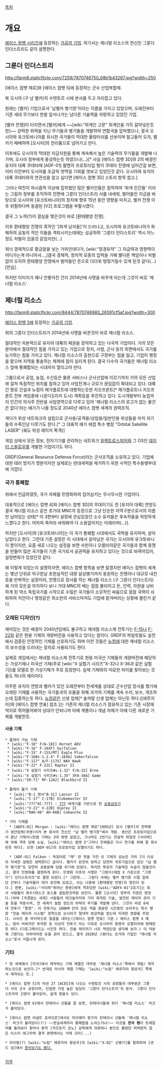 [[목차]]
= 개요 =
[[에이스 컴뱃 시리즈]]에 등장하는 [[가공의 기업]]. 여기서는 제너럴 리소스의 전신인 그룬더 인더스트리도 같이 설명한다. 
== 그룬더 인더스트리 ==
http://farm8.staticflickr.com/7259/7870746750_68b1b43267.jpg?width=250

[에이스 컴뱃 제로]와 [에이스 컴뱃 5]에 등장하는 군수 산업복합체.

북 오시아 (구 남 벨카)의 수텐토르 시에 본사를 두고 자리잡고 있다.

원래는 [벨카] 기업으로서 '남벨카 병기창'이라는 이름을 가지고 있었으며, 오래전부터 기존 세대 무기보다 한발 앞서나가는 남다른 기술력을 자랑하고 있었던 기업. 

[벨카 전쟁]이 터지면서 [벨카]에게 ~~[wiki:"외계인 고문" 외계인을 가득 갈아넣은듯한]~~ 강력한 위력을 지닌 무기들과 병기들을 개발하여 연합국을 압박했으나, 결국 오시아와 유크토바니아를 위시한 국가들이 막대한 물량러쉬를 선보이며 밀고들어 오자, 벨카가 패배하여 [오시아]의 전리품으로 넘어가고 만다.  

이후에도 오시아의 막대한 자금지원을 통해 계속해서 높은 기술력의 무기들을 개발해 나가며, 오시아 정부에게 충성하는듯 하였으나(...)[* 사실 [에이스 컴뱃 3D]와 2의 배경인 유지아 대륙 쿠데타때 [ADF-01] 팔켄의 프로토타입 형이 쿠데타 진영에 넘어간걸 보면, 이미 이전부터 오시아를 조금씩 엿먹일 기회를 엿보고 있었던것 같다. 오시아와 유지아 대륙 쿠데타와의 연관성을 알고 싶다면 [에이스 컴뱃 3D] 스토리 항목 참고.]

그러나 여전히 파시즘적 이상에 집착했던 많은 벨카인들은 잠적하여 '회색 인간들' 이라는 그림자 정부를 조직하여 전면에 그룬더 인더스트리 사를 내세워, 벌어들인 자금을 바탕으로 오시아와 [유크토바니아]의 정치에 향후 15년 동안 영향을 미치고, 벨카 전쟁 이후 위험하다며 동결된 [V2] 프로그램을 부활시켰다.

결국 그 노력(?)이 결실을 맺은것이 바로 [환태평양 전쟁].

이후 환태평양 전쟁의 흑막인 '[회색 남자들]'이 드러나고, 오시아와 유크토바니아가 화해하여 공동의 적인 이들을 격퇴시키는데에는 성공하여 '그룬더 인더스트리' 역시 어느정도 처벌이 있을것 같았지만(...) 

워낙 경제적으로 황금알을 낳는 거위인데다가, [wiki:"정경유착" 그 자금력과 영향력이 어디가는게 아니어서...,]결국 경제적, 정치적 모종의 압력을 가해 별다른 책임이나 처벌없이 오히려 환태평양 전쟁에서 벌어들인 돈으로 더더욱 떵떵거릴수 있게 된것 같다(...) [안습].

하지만 이미지가 꽤나 안좋아진 건지 2014년에 사명을 바꾸게 되는데 그것이 바로 '제너럴 리소스'.

== 제너럴 리소스 ==
http://farm9.staticflickr.com/8444/7870746980_26591cf5af.jpg?width=300

[[에이스 컴뱃 3]]에 등장하는 [[가공의 기업]].

위의 그룬더 인더스트리가 2014년에 사명을 바꾼것이 바로 제너럴 리소스.

절대적인 자본력으로 유지아 대륙의 패권을 장악하고 있는 다국적 기업이다. 거의 모든 분야에서 절대적인 힘을 가지고 있는 기업으로 정치, 사법, 군사 등의 측면에서도 국가를 능가하는 힘을 가지고 있다. 제너럴 리소스의 출현으로 구정부는 힘을 잃고, 기업이 행정을 맡으며 지역을 통솔하는 체제에 힘이 실리게 된다. 결국 다수의 국가들은 제너럴 리소스 앞에 통폐합되는 시대까지 열리고야 만다.

그룹으로서 공업, 농업, 수산등은 물론 서비스나 군사산업에 이르기까지 거의 모든 산업애 걸쳐 독점적인 위치를 점하고 있어 사업전개나 규모가 끊임없이 확대되고 있다. 대륙간 항로 건설과 뉴컴의 메가플로트에 대항하는듯한 지오프론트[* 메가플로트나 지오프론트 전부 게임중에 나온다](지저 도시) 계획등을 추친하고 있다. 도시개발부터 농업까지 인간의 의식주 전반을 사업영역으로 다루고 있어 '제너럴 리소스의 로고가 없는 물건은 없다'라는 얘기가 나올 정도로 2040년 에이스 컴뱃 세계의 권력조직. 

게다가 위성 네트워크의 설립으로 군사용/공격용/상업용/일반인용 위성들을 마치 자기들의 수족인냥 다루기도 한다.[* 그 대표적 예가 에컴 특수 병장 "Orbital Satellite LASER" (궤도 위성 레이저 폭격)]

게임 상에서 모든 정보, 전자기기를 관리하는 네트워크 [[일렉트로스피어]]와 그 OS인 [[데이터 스왈로우]]를 개발한 기업이기도 하다.

GRDF(General Resource Defense Force)라는 군사조직을 소유하고 있다. 기업에 대한 테러 방지가 명분이지만 실제로는 반대세력을 제거하기 위한 사적인 특수용병부대에 가깝다.

=== 국가 통폐합 ===
위에서 언급하였듯, 국가 자체를 민영화하여 집어삼키는 무시무시한 기업이다.

대표적으로 [에이스 컴뱃 4]와 [에이스 컴뱃 3D]의 무대이기도 한 [유지아 대륙] 연방도 결국 제너럴 리소스 같은 초거대 MNC의 등장으로 그냥 단순한 지역구분으로서의 이름만 남아있는 상태[* 이 3편부터 설정에 관심있었던 소수 유저들은 후속작들을 허망하게 느꼈다고 한다. 어차피 죽어라 싸워봐야 다 소용없어지는 미래라며(...)]. 

하지만 [오시아]와 [유크토바니아]는 이 국가 통폐합 시대에서도 국력을 유지하며, 살아남았다고 한다. 그런데 기존 설정은 이 시대에서 살아남은 국가는 오시아와 유크토바니아 뿐이지만, 요즘 새로 나오는 설정을 보면 사핀이나 오렐리아같은 국가들과 함께 동맹을 만들어 많은 국가들이 기존 국가로서 공권력을 유지하고 있다는 것으로 바뀌어있어, 설정변화가 있었던것 같다.  

왜 이렇게 되었는지 설명하자면, 에이스 컴뱃 항목을 보면 알겠지만 에이스 컴뱃의 세계는 몇년 단위로 허구헌날 초현실적인 대량 살상병기까지 동원하는 전쟁이나 대규모 내전등을 반복하는 실정이라, 전쟁으로 장사를 하는 제너럴 리소스 (구 그룬더 인더스트리)에 거의 모든걸 의지하다 보니 거대 MNC의 배는 점점 불러지고 돈, 인력, 자원을 낭비하게 된 약소 독립국가를 시작으로 수많은 국가들이 소모적인 싸움으로 점점 국력이 쇠퇴하여 치안이나 행정같은 최소한의 서비스마저도 기업에 맡겨버리는 상황에 몰린거 같다.

=== 오래된 디자인(?) ===
재미있는 것은 배경이 2040년임에도 불구하고 제네럴 리소스제 전투기는 [[F-15]]나 [[F-22]]와 같은 현용 기체의 개량버전을 사용하고 있다는 점이다. GRDF의 파일럿들도 실전에서 검증된 안정적인 기체를 선호하기도 하며 이런 것들은 [[뉴컴]]에 대한 제네럴 리소스의 보수성을 드러내는 장치로 사용되기도 한다.  

실제로 게임에서는 제네럴 리소스제 전투기로 현용 미국산 기체들의 개량버전에 해당하는 가상기체나 미국산 기체(주로 [wiki:"X 실험기 시리즈"X-32나 X-36과 같은 실험기])를 모델로 한 가상기체가 주로 등장한다. 실제 기체와의 미묘한 차이를 찾아보는 것들도 하나의 재미이다.

아무튼 유지아 연방과 벨카가 있던 오래전부터 전세계를 상대로 군수산업 장사를 했기에 오래된 기체를 사용하는 국가들과의 조율을 위해 과거의 기체를 계속 수리, 보수, 개조하는데 집중하는듯 하다. [[뉴컴]]같은 신생 업체[* 솔까말 신생 업체는 아닌듯 하다.([에루지아]와 [에이스 컴뱃 연표] 참조.]는 기존의 제너럴 리소스가 점유하고 있는 기존 시장에 억지로 뛰어들어봐야 상대가 안되니까 아예 계통이나 개념 자체가 아예 다른 새로운 기체를 개발한듯.  

==== 사용 기체 ====
 * 플레이 가능 기체
  * [wiki:"F-18" F/A-18I] Hornet ADV
  * [wiki:"F-16" F-16XF] Gyrfalcon
  * [wiki:"F-15" F-15S/MT] Eagle Plus
  * [wiki:"F-16#s-1.2.4" F-16XA] Sakerfalcon
  * [wiki:"F-117" A/F-117X] NAV Hawk
  * [wiki:"F-22" F-22C] Raptor II
  * [wiki:"X 실험기 시리즈#s-1.32" F/A-32] Erne
  * [wiki:"X 실험기 시리즈#s-1.35" XFA-36A] Game
  * [wiki:"SR-71" RF-12A2] Blackbird II

 * 플레이 불가 기체
   * [wiki:"B-1 랜서"B-1C] Lancer II
   * [wiki:"C-17" C-17B] Globemaster IV
   * [wiki:"777"KC-777] : [[777]] 여객기를 기반으로 한 [[공중급유기]]
   * [wiki:"V-22" V-22B] Osprey II
   * [wiki:"RAH-66" AH-66B] Comanche II

 * 기타 기체들
   * [ADFX-01] Morgan : [wiki:"에이스 컴뱃 제로"1995년] 당시 [벨카]의 전략병기 생산업체(국영)이자 본 회사의 전신인 "남 벨카 병기창"에서 개발. 생산은 프로토타입으로서 끝난 기체이니만큼 기체는 2대 밖엔 없었고, 그나마도 2번기는 전설적 파일럿 [사이퍼]에 의해 격추 당해 소실. [wiki:"에이스 컴뱃 5"그러나 잔해들은 다시 연구를 위해 잘 회수된듯 하다]. 또한 [ADF-01]의 프로토타입 모델이기도 하다.

   * [ADF-01] Falken : 독일어로 "매" 란 뜻을 가진 이 기체의 성능은 가히 [더 이상의 자세한 설명은 생략한다] 급이다. 벨카가 완전히 망하고 당연히 국유기업으로 있던 "남 벨카 병기창"도 당연히 공중분해 당할 위기에 있었다. 하지만 특유의 기술력은 녹슬지 않을것이고, 결국 민영화를 결정하게 된다. 민영화 이후의 사명은 "그륀더(에컴 X 기준으로 "그랜더") 인더스트리즈"로 결정 되었다.[* 그런데... 그륀더 사에는 벨카 병기창 시절 일하던 간부나 기술자들이 대거 포진해 있었고, 이는 나중에 [환태평양 전쟁]의 원인이 된다.] 한편, [wiki:"사이퍼"뛰어난 용병]에게 격추당한 [wiki:"ADFX-01"2호기]는 회사 사람들이 회수(태스크 포스를 설립한것처럼 보인다. 물론 [오시아] 정부의 지원은 받았다.)하여 [국경없는 세계] 사람들의 테크놀러지와 기타 축적된 기술, 발전된 레이저 관리 기술 등을 적용시켜, 전 세계가 놀랄 정도의 위력의 무기를 개발해 낸다. 그것이 바로 6세대 전투기 "팔켄". 이 전투기는 200KM 안의 모든 적을 충분한 시간동안 쏘아주는 특수 병장 "전술 레이저 시스템" 장착으로 오시아가 절대적 방공력을 얻는데 지대한 영향을 주었다. 시리즈 중 마지막으로 얼굴을 내미는([에이스 컴뱃 연표] 기준.) 에이스 컴뱃 X 때는, 많이 비싸지만 투자한 돈 이상의 전투기 라는 이유로 오시아의 동맹국 오렐리아에 판매된듯 하다.(다운그레이드는 시킨듯 하다. 전술 레이저기 너프 먹었단걸 생각해 보자.) 이 덕분에 그륀더는 어마어마한 돈을 긁어 모으고, 결국 2020년 그륀더는 초거대 기업인 "제너럴 리소스"로서 거듭나게 된다.

=== 기타 ===

 * 현 세계에서 [미국]에서 제작하는 기체 계열은 대부분 '제너럴 리소스'쪽에서 개발/ 제작하는것으로 보인다.[* 반대로 러시아 계열 기체는 '[wiki:"뉴컴" 에루지아 항공국] 쪽에서 제작되는 듯.]

 * [에이스 컴뱃 5]의 미션 27 [ACES]에 나오는 수텐토르 시의 공장들의 대부분은 그룬더 사의 군수 공장이며, 인접한 가장 높은 빌딩이 '그룬더 인더스트리'의 본사. 그룬더 인더스트리의 간판이 붙어있어, 쉽게 찾을수 있다.

 * [에이스 컴뱃 6]에서 컨테이너 선들을 잘 보면, 컨테이너들에 죄다 '제너럴 리소스' 마크가 붙어있다.

 * [에이스 컴뱃 어설트 호라이즌]에서도 마이에미 항구의 컨테이너 선들에 '제너럴 리소스' 마크가 붙어있다(?!) ~~현실세계까지 통폐합을 노리는거냐!~~ 이것을 '''한국 팬'''이 트레일러를 돌려보다 찾아서 본작 [카즈토키 코노] 감독에게 의뢰하니 본인도 몰랐던 허락받지 않은 이스터 에그라며 결국 본편에서는 삭제 크리(...)

 * 라이벌(?) [wiki:"뉴컴" 에루지아 항공국]의 [wiki:"X-02" 신병기]를 탈취하여 [샌드 섬]에서 [http://cafe.naver.com/acecombatweb/8171 뜯어보기도 했다.]
   
[[각주]]
